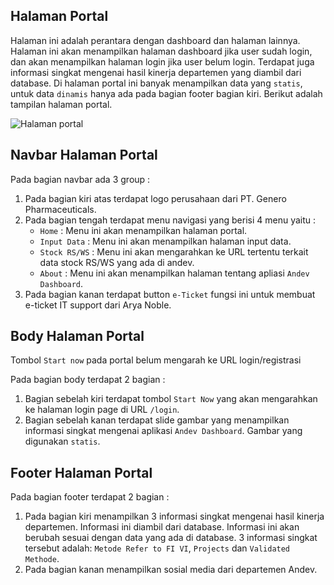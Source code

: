 ## Halaman Portal

Halaman ini adalah perantara dengan dashboard dan halaman lainnya. Halaman ini akan menampilkan halaman dashboard jika user sudah login, dan akan menampilkan halaman login jika user belum login. Terdapat juga informasi singkat mengenai hasil kinerja departemen yang diambil dari database.
Di halaman portal ini banyak menampilkan data yang `statis`, untuk data `dinamis` hanya ada pada bagian footer bagian kiri. Berikut adalah tampilan halaman portal.

![Halaman portal](/home.png)

## Navbar Halaman Portal

Pada bagian navbar ada 3 group :

1. Pada bagian kiri atas terdapat logo perusahaan dari PT. Genero Pharmaceuticals.
2. Pada bagian tengah terdapat menu navigasi yang berisi 4 menu yaitu :
   - `Home` : Menu ini akan menampilkan halaman portal.
   - `Input Data` : Menu ini akan menampilkan halaman input data.
   - `Stock RS/WS` : Menu ini akan mengarahkan ke URL tertentu terkait data stock RS/WS yang ada di andev.
   - `About` : Menu ini akan menampilkan halaman tentang apliasi `Andev Dashboard`.
3. Pada bagian kanan terdapat button `e-Ticket` fungsi ini untuk membuat e-ticket IT support dari Arya Noble.

## Body Halaman Portal


<Callout type="info">Tombol `Start now` pada portal belum mengarah ke URL login/registrasi</Callout>

Pada bagian body terdapat 2 bagian :

1. Bagian sebelah kiri terdapat tombol `Start Now` yang akan mengarahkan ke halaman login page di URL `/login`.
2. Bagian sebelah kanan terdapat slide gambar yang menampilkan informasi singkat mengenai aplikasi `Andev Dashboard`. Gambar yang digunakan `statis`.

## Footer Halaman Portal

Pada bagian footer terdapat 2 bagian :

1. Pada bagian kiri menampilkan 3 informasi singkat mengenai hasil kinerja departemen. Informasi ini diambil dari database. Informasi ini akan berubah sesuai dengan data yang ada di database. 3 informasi singkat tersebut adalah: `Metode Refer to FI VI`, `Projects` dan `Validated Methode`.
2. Pada bagian kanan menampilkan sosial media dari departemen Andev.
